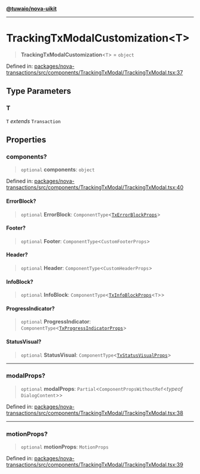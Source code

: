 [**@tuwaio/nova-uikit**](../../../README.md)

***

# TrackingTxModalCustomization\<T\>

> **TrackingTxModalCustomization**\<`T`\> = `object`

Defined in: [packages/nova-transactions/src/components/TrackingTxModal/TrackingTxModal.tsx:37](https://github.com/TuwaIO/nova-uikit/blob/f227d130007d40907dfb21ddf99a3a7d098f9afc/packages/nova-transactions/src/components/TrackingTxModal/TrackingTxModal.tsx#L37)

## Type Parameters

### T

`T` *extends* `Transaction`

## Properties

### components?

> `optional` **components**: `object`

Defined in: [packages/nova-transactions/src/components/TrackingTxModal/TrackingTxModal.tsx:40](https://github.com/TuwaIO/nova-uikit/blob/f227d130007d40907dfb21ddf99a3a7d098f9afc/packages/nova-transactions/src/components/TrackingTxModal/TrackingTxModal.tsx#L40)

#### ErrorBlock?

> `optional` **ErrorBlock**: `ComponentType`\<[`TxErrorBlockProps`](TxErrorBlockProps.md)\>

#### Footer?

> `optional` **Footer**: `ComponentType`\<`CustomFooterProps`\>

#### Header?

> `optional` **Header**: `ComponentType`\<`CustomHeaderProps`\>

#### InfoBlock?

> `optional` **InfoBlock**: `ComponentType`\<[`TxInfoBlockProps`](TxInfoBlockProps.md)\<`T`\>\>

#### ProgressIndicator?

> `optional` **ProgressIndicator**: `ComponentType`\<[`TxProgressIndicatorProps`](../interfaces/TxProgressIndicatorProps.md)\>

#### StatusVisual?

> `optional` **StatusVisual**: `ComponentType`\<[`TxStatusVisualProps`](TxStatusVisualProps.md)\>

***

### modalProps?

> `optional` **modalProps**: `Partial`\<`ComponentPropsWithoutRef`\<*typeof* `DialogContent`\>\>

Defined in: [packages/nova-transactions/src/components/TrackingTxModal/TrackingTxModal.tsx:38](https://github.com/TuwaIO/nova-uikit/blob/f227d130007d40907dfb21ddf99a3a7d098f9afc/packages/nova-transactions/src/components/TrackingTxModal/TrackingTxModal.tsx#L38)

***

### motionProps?

> `optional` **motionProps**: `MotionProps`

Defined in: [packages/nova-transactions/src/components/TrackingTxModal/TrackingTxModal.tsx:39](https://github.com/TuwaIO/nova-uikit/blob/f227d130007d40907dfb21ddf99a3a7d098f9afc/packages/nova-transactions/src/components/TrackingTxModal/TrackingTxModal.tsx#L39)
